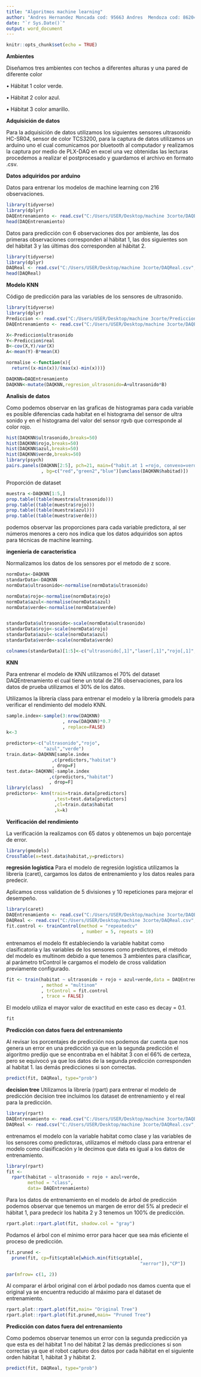 ```yaml
---
title: "Algoritmos machine learning"
author: "Andres Hernandez Moncada cod: 95663 Andres  Mendoza cod: 86204 David Martinez cod: 81639 Jaime Gonzalez cod:33236 Juan Sebastian Rodriguez cod: 92699"
date: "`r Sys.Date()`"
output: word_document
---
```


```r
knitr::opts_chunk$set(echo = TRUE)
```
**Ambientes**

Diseñamos tres ambientes con techos a diferentes alturas y una pared de diferente color

•	Hábitat 1 color verde.

•	Hábitat 2 color azul.

•	Hábitat 3 color amarillo.

**Adquisición de datos**

Para la adquisición de datos utilizamos los siguientes sensores ultrasonido HC-SR04, sensor de color TCS3200, para la captura de datos utilizamos un arduino uno el cual comunicamos por bluetooth al computador y realizamos la captura por medio de PLX-DAQ en excel una vez obtenidas las lecturas procedemos a realizar el postprocesado y guardamos el archivo en formato .csv.

**Datos adquiridos por arduino**

Datos para entrenar los modelos de machine learning con 216 observaciones.

```r
library(tidyverse)
library(dplyr)
DAQEntrenamiento <- read.csv("C:/Users/USER/Desktop/machine 3corte/DAQEntrenamiento.csv", sep=";")
head(DAQEntrenamiento)
```
Datos para predicción con 6 observaciones dos por ambiente, las dos primeras observaciones corresponden al hábitat 1, las dos siguientes son del hábitat 3 y las últimas dos corresponden al hábitat 2.
```r
library(tidyverse)
library(dplyr)
DAQReal <- read.csv("C:/Users/USER/Desktop/machine 3corte/DAQReal.csv", sep=";")
head(DAQReal)
```
**Modelo KNN**

Código de predicción para las variables de los sensores de ultrasonido.

```r
library(tidyverse)
library(dplyr)
Prediccion <- read.csv("C:/Users/USER/Desktop/machine 3corte/Prediccion.csv", sep=";")
DAQEntrenamiento <- read.csv("C:/Users/USER/Desktop/machine 3corte/DAQEntrenamiento.csv", sep=";")

X<-Prediccion$ultrasonido
Y<-Prediccion$real
B<-cov(X,Y)/var(X)
A<-mean(Y)-B*mean(X)

normalise <-function(x){
  return((x-min(x))/(max(x)-min(x)))}

DAQKNN=DAQEntrenamiento
DAQKNN<-mutate(DAQKNN,regresion_ultrasonido=A+ultrasonido*B)

```

**Analisis de datos**

Como podemos observar en las graficas de histogramas para cada variable es posible diferencias cada habitat en el histograma del sensor de ultra sonido y en el histograma del valor del sensor rgvb que corresponde al color rojo.
```r
hist(DAQKNN$ultrasonido,breaks=50)
hist(DAQKNN$rojo,breaks=50)
hist(DAQKNN$azul,breaks=50)
hist(DAQKNN$verde,breaks=50)
library(psych)
pairs.panels(DAQKNN[2:5], pch=21, main=("habit.at 1 =rojo, convexo=verde, plano=azul")
             , bg=c("red","green2","blue")[unclass(DAQKNN$habitad)])
```

Proporción de dataset

```r
muestra <-DAQKNN[1:5,]
prop.table((table(muestra$ultrasonido)))
prop.table((table(muestra$rojo)))
prop.table((table(muestra$azul)))
prop.table((table(muestra$verde)))
```
podemos observar las proporciones para cada variable predictora, al ser números menores a cero nos indica que los datos adquiridos son aptos para técnicas de machine learning.

**ingenieria de caracteristica**

Normalizamos los datos de los sensores por el metodo de z score.
```r

normData<-DAQKNN
standarData<-DAQKNN
normData$ultrasonido<-normalise(normData$ultrasonido)

normData$rojo<-normalise(normData$rojo)
normData$azul<-normalise(normData$azul)
normData$verde<-normalise(normData$verde)


standarData$ultrasonido<-scale(normData$ultrasonido)
standarData$rojo<-scale(normData$rojo)
standarData$azul<-scale(normData$azul)
standarData$verde<-scale(normData$verde)

colnames(standarData)[1:5]<-c("ultrasonido[,1]","laser[,1]","rojo[,1]","azul[,1]","verde[,1]")

```
**KNN**

Para entrenar el modelo de KNN utilizamos el 70% del dataset DAQEntrenamiento el cual tiene un total de 216 observaciones, para los datos de prueba utilizamos el 30% de los datos.

Utilizamos la librería class para entrenar el modelo y la librería gmodels para verificar el rendimiento del modelo KNN.
```r
sample.index<-sample(3:nrow(DAQKNN)
                     , nrow(DAQKNN)*0.7
                     , replace=FALSE)
k<-3

predictors<-c("ultrasonido","rojo",
              "azul","verde")
train.data<-DAQKNN[sample.index
                 ,c(predictors,"habitat")
                 , drop=F]
test.data<-DAQKNN[-sample.index
                ,c(predictors,"habitat")
                , drop=F]
library(class)
predictors<- knn(train=train.data[predictors]
                  ,test=test.data[predictors]
                  ,cl=train.data$habitat
                  ,k=k)
```
**Verificación del rendimiento**

La verificación la realizamos con 65 datos y obtenemos un bajo porcentaje de error.
```r
 
library(gmodels)
CrossTable(x=test.data$habitat,y=predictors)

```
**regresión logística**
Para el modelo de regresión logística utilizamos la librería (caret), cargamos los datos de entrenamiento y los datos reales para predecir.

Aplicamos cross validation de 5 divisiones y 10 repeticiones para mejorar el desempeño. 

```r
library(caret)
DAQEntrenamiento <- read.csv("C:/Users/USER/Desktop/machine 3corte/DAQEntrenamiento.csv", sep=";")
DAQReal <- read.csv("C:/Users/USER/Desktop/machine 3corte/DAQReal.csv", sep=";")
fit.control <- trainControl(method = "repeatedcv"
                            , number = 5, repeats = 10)
```
entrenamos el modelo fit estableciendo la variable habitat como clasificatoria y las variables de los sensores como predictores, el método del modelo es multinom debido a que tenemos 3 ambientes para clasificar, al parámetro trControl le cargamos el modelo de cross validation previamente configurado.
```r
fit <- train(habitat ~ ultrasonido + rojo + azul+verde,data = DAQEntrenamiento
             , method = "multinom"
             , trControl = fit.control
             , trace = FALSE)
```

El modelo utiliza el mayor valor de exactitud en este caso es decay = 0.1.
```r
fit
```
**Predicción con datos fuera del entrenamiento**

Al revisar los porcentajes de predicción nos podemos dar cuenta que nos genera un error en una predicción ya que en la segunda predicción el algoritmo predijo que se encontraba en el hábitat 3 con el 66% de certeza, pero se equivocó ya que los datos de la segunda predicción corresponden al habitat 1. las demás predicciones si son correctas.
```r
predict(fit, DAQReal, type="prob")
```
**decision tree**
Utilizamos la librería (rpart) para entrenar el modelo de predicción decision tree incluimos los dataset de entrenamiento y el real para la predicción.
```r
library(rpart)
DAQEntrenamiento <- read.csv("C:/Users/USER/Desktop/machine 3corte/DAQEntrenamiento.csv", sep=";")
DAQReal <- read.csv("C:/Users/USER/Desktop/machine 3corte/DAQReal.csv", sep=";")
```
entrenamos el modelo con la variable habitat como clase y las variables de los sensores como predictoras, utilizamos el método class para entrenar el modelo como clasificación y le decimos que data es igual a los datos de entrenamiento.
```r
library(rpart)
fit <-
  rpart(habitat ~ ultrasonido + rojo + azul+verde,
        method = "class", 
        data= DAQEntrenamiento)


```
Para los datos de entrenamiento en el modelo de árbol de predicción podemos observar que tenemos un margen de error del 5% al predecir el hábitat 1, para predecir los habita 2 y 3 tenemos un 100% de predicción.
```r
rpart.plot::rpart.plot(fit, shadow.col = "gray")
```
Podamos el árbol con el mínimo error para hacer que sea más eficiente el proceso de predicción.
```r
fit.pruned <-
  prune(fit, cp=fit$cptable[which.min(fit$cptable[,
                                                  "xerror"]),"CP"])

par(mfrow= c(1, 2))
```
Al comparar el árbol original con el árbol podado nos damos cuenta que el original ya se encuentra reducido al máximo para el dataset de entrenamiento.
```r

rpart.plot::rpart.plot(fit,main= "Original Tree")
rpart.plot::rpart.plot(fit.pruned,main= "Pruned Tree")
```
**Predicción con datos fuera del entrenamiento**

Como podemos observar tenemos un error con la segunda predicción ya que esta es del hábitat 1 no del hábitat 2 las demás predicciones si son correctas ya que el robot capturo dos datos por cada hábitat en el siguiente orden hábitat 1, hábitat 3 y hábitat 2.
```r

predict(fit, DAQReal, type="prob")


```


